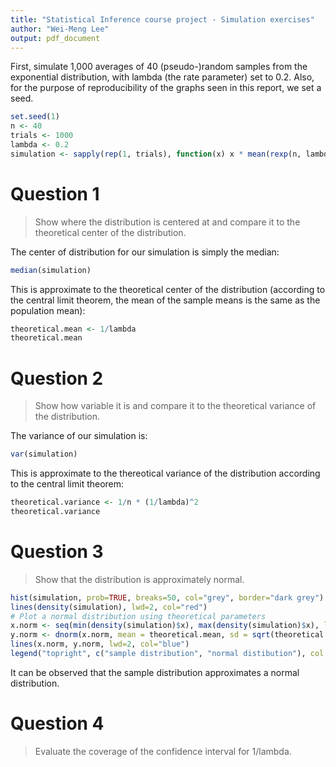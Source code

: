 ```yaml
---
title: "Statistical Inference course project - Simulation exercises"
author: "Wei-Meng Lee"
output: pdf_document
---
```


First, simulate 1,000 averages of 40 (pseudo-)random samples from the
exponential distribution, with lambda (the rate parameter) set to 0.2. Also, for 
the purpose of reproducibility of the graphs seen in this report, we set a seed.

```r
set.seed(1)
n <- 40
trials <- 1000
lambda <- 0.2
simulation <- sapply(rep(1, trials), function(x) x * mean(rexp(n, lambda)))
```

# Question 1

> Show where the distribution is centered at and compare it to the theoretical 
> center of the distribution.

The center of distribution for our simulation is simply the median:

```r
median(simulation)
```

This is approximate to the theoretical center of the distribution (according to 
the central limit theorem, the mean of the sample means is the same as the
population mean):

```r
theoretical.mean <- 1/lambda
theoretical.mean
```

# Question 2

> Show how variable it is and compare it to the theoretical variance of the 
> distribution.

The variance of our simulation is:

```r
var(simulation)
```

This is approximate to the thereotical variance of the  distribution according 
to the central limit theorem:

```r
theoretical.variance <- 1/n * (1/lambda)^2
theoretical.variance
```

# Question 3

> Show that the distribution is approximately normal.

```r
hist(simulation, prob=TRUE, breaks=50, col="grey", border="dark grey")
lines(density(simulation), lwd=2, col="red")
# Plot a normal distribution using theoretical parameters
x.norm <- seq(min(density(simulation)$x), max(density(simulation)$x), length=1000)
y.norm <- dnorm(x.norm, mean = theoretical.mean, sd = sqrt(theoretical.variance))
lines(x.norm, y.norm, lwd=2, col="blue")
legend("topright", c("sample distribution", "normal distibution"), col = c("red", "blue"), lwd=2)
```

It can be observed that the sample distribution approximates a normal 
distribution.

# Question 4

> Evaluate the coverage of the confidence interval for 1/lambda.

